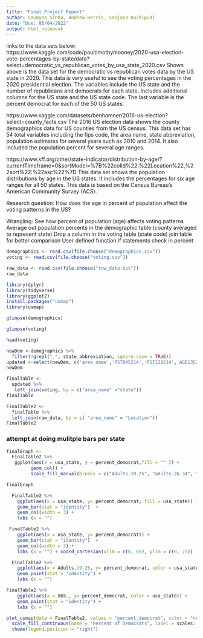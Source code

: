 ```yaml
---
title: "Final Project Report"
author: Saumyaa Sinha, Andrew Harris, Sanjana Kuchipudi
date: "Due: 05/04/2022"
output: html_notebook
---
```


links to the data sets below: 
https://www.kaggle.com/code/paultimothymooney/2020-usa-election-vote-percentages-by-state/data?select=democratic_vs_republican_votes_by_usa_state_2020.csv
Shown above is the data set for the democratic vs republican votes data by the US state in 2020. This data is very useful to see the voting percentages in the 2020 presidential election. The variables include the US state and the number of republicans and democrats for each state. Includes additional columns for the US state and the US state code. The last variable is the percent democrat for each of the 50 US states. 

https://www.kaggle.com/datasets/benhamner/2016-us-election?select=county_facts.csv
The 2016 US election data shows the county demographics data for US counties from the US census. This data set has 54 total variables including the fips code, the area name, state abbreviation, population estimates for several years such as 2010 and 2014. It also included the population percent for several age ranges. 

https://www.kff.org/other/state-indicator/distribution-by-age/?currentTimeframe=0&sortModel=%7B%22colId%22:%22Location%22,%22sort%22:%22asc%22%7D
This data set shows the population distributions by age in the US states. It includes the percentages for  six age ranges for all 50 states. This data is based on the Census Bureau’s American Community Survey (ACS). 


Research question: 
How does the age in percent of population affect the voting patterns in the US?

Wrangling:
See how percent of population (age) affects voting patterns
Average out population percents in the demographic table (county averaged to represent state)
Drop a column in the voting table (state code)
join table for better comparison
User defined function if statements check in percent


```r
demographics <- read.csv(file.choose("demographics.csv"))
voting <- read.csv(file.choose("voting.csv"))
```

```r
raw_data <- read.csv(file.choose("raw_data.csv"))
raw_data
```



```r
library(dplyr)
library(tidyverse)
library(ggplot2)
install.packages("usmap")
library(usmap)
```


```r
glimpse(demographics)
```



```r
glimpse(voting)
```

```r
head(voting)
```


```r
newDem <-demographics %>%
  filter(!grepl(".", state_abbreviation, ignore.case = TRUE))
updated <-select(newDem, c('area_name','PST045214','PST120214','AGE135214','AGE295214','AGE775214'))
newDem
```



```r
finalTable <-
  updated %>%
   left_join(voting, by = c("area_name" ="state"))
finalTable
``` 

```r
FinalTable2 <-
  finalTable %>%
  left_join(raw_data, by = c( "area_name" = "Location"))
FinalTable2
```




### attempt at doing mulitple bars per state 
```r
finalGraph <-
  FinalTable2 %>%
   ggplot(aes(x = usa_state, y = percent_democrat,fill = "" )) +
         geom_col() + 
         scale_fill_manual(breaks = c("Adults.19.25", "adults.26.34", "Adults.35.54", "Adults.55.64" ))

```

```r
finalGraph
```


```r
  FinalTable2 %>%
    ggplot(aes(x = usa_state, y= percent_democrat, fill = usa_state)) +
    geom_bar(stat = "identity")  +
    geom_col(width = 3) +
    labs (x = "") 
```

```r
 FinalTable2 %>%
    ggplot(aes(x = usa_state, y= percent_democrat)) +
    geom_bar(stat = "identity")  +
    geom_col(width = 3) +
    labs (x = "") + coord_cartesian(xlim = c(0, 60), ylim = c(0, 75))
```
```r
  FinalTable2 %>%
    ggplot(aes(x = Adults.19.25, y= percent_democrat, color = usa_state)) +
    geom_point(stat = "identity") +
    labs (x = "") 
```
```r
FinalTable2 %>%
    ggplot(aes(x = X65., y= percent_democrat, color = usa_state)) +
    geom_point(stat = "identity") +
    labs (x = "") 
```

```r
plot_usmap(data = FinalTable2, values = "percent_democrat", color = "red") + 
  scale_fill_continuous(name = "Percent of Democrats", label = scales::comma) + 
  theme(legend.position = "right")

```

